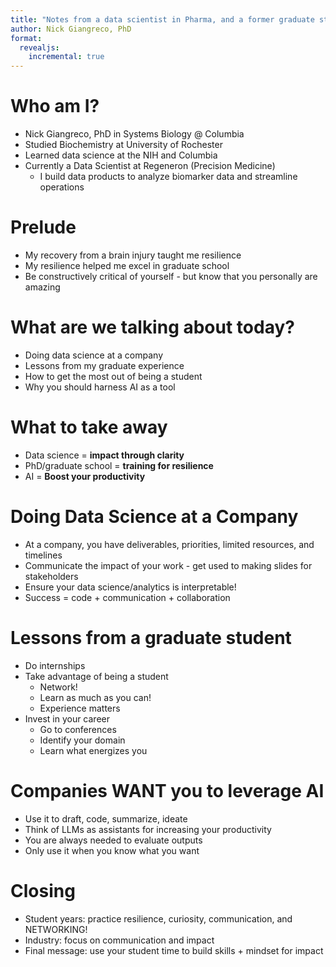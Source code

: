 ```yaml
---
title: "Notes from a data scientist in Pharma, and a former graduate student"
author: Nick Giangreco, PhD
format: 
  revealjs:
    incremental: true
---
```


# Who am I?
- Nick Giangreco, PhD in Systems Biology @ Columbia
- Studied Biochemistry at University of Rochester
- Learned data science at the NIH and Columbia
- Currently a Data Scientist at Regeneron (Precision Medicine)  
   - I build data products to analyze biomarker data and streamline operations 

# Prelude
- My recovery from a brain injury taught me resilience 
- My resilience helped me excel in graduate school
- Be constructively critical of yourself - but know that you personally are amazing 

# What are we talking about today?
- Doing data science at a company
- Lessons from my graduate experience
- How to get the most out of being a student  
- Why you should harness AI as a tool

# What to take away
- Data science = **impact through clarity**  
- PhD/graduate school = **training for resilience**  
- AI = **Boost your productivity**  

# Doing Data Science at a Company
- At a company, you have deliverables, priorities, limited resources, and timelines
- Communicate the impact of your work - get used to making slides for stakeholders
- Ensure your data science/analytics is interpretable!
- Success = code + communication + collaboration  

# Lessons from a graduate student
- Do internships
- Take advantage of being a student
   - Network!
   - Learn as much as you can!
   - Experience matters
- Invest in your career
   - Go to conferences
   - Identify your domain
   - Learn what energizes you  

# Companies WANT you to leverage AI
- Use it to draft, code, summarize, ideate  
- Think of LLMs as assistants for increasing your productivity
- You are always needed to evaluate outputs
- Only use it when you know what you want

# Closing
- Student years: practice resilience, curiosity, communication, and NETWORKING!
- Industry: focus on communication and impact
- Final message: use your student time to build skills + mindset for impact
